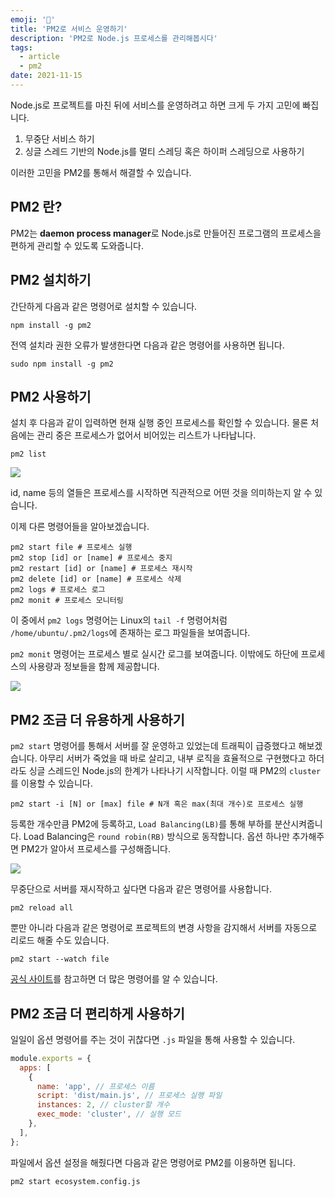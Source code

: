```yaml
---
emoji: '🚙'
title: 'PM2로 서비스 운영하기'
description: 'PM2로 Node.js 프로세스를 관리해봅시다'
tags:
  - article
  - pm2
date: 2021-11-15
---
```


Node.js로 프로젝트를 마친 뒤에 서비스를 운영하려고 하면 크게 두 가지 고민에 빠집니다.

1. 무중단 서비스 하기
2. 싱글 스레드 기반의 Node.js를 멀티 스레딩 혹은 하이퍼 스레딩으로 사용하기

이러한 고민을 PM2를 통해서 해결할 수 있습니다.

## PM2 란?

PM2는 **daemon process manager**로 Node.js로 만들어진 프로그램의 프로세스을 편하게 관리할 수 있도록 도와줍니다.

## PM2 설치하기

간단하게 다음과 같은 명령어로 설치할 수 있습니다.

```shell
npm install -g pm2
```

전역 설치라 권한 오류가 발생한다면 다음과 같은 명령어를 사용하면 됩니다.

```shell
sudo npm install -g pm2
```

## PM2 사용하기

설치 후 다음과 같이 입력하면 현재 실행 중인 프로세스를 확인할 수 있습니다. 물론 처음에는 관리 중은 프로세스가 없어서 비어있는 리스트가 나타납니다.

```shell
pm2 list
```

![](0.png)

id, name 등의 열들은 프로세스를 시작하면 직관적으로 어떤 것을 의미하는지 알 수 있습니다.

이제 다른 명령어들을 알아보겠습니다.

```shell
pm2 start file # 프로세스 실행
pm2 stop [id] or [name] # 프로세스 중지
pm2 restart [id] or [name] # 프로세스 재시작
pm2 delete [id] or [name] # 프로세스 삭제
pm2 logs # 프로세스 로그
pm2 monit # 프로세스 모니터링
```

이 중에서 `pm2 logs` 명령어는 Linux의 `tail -f` 명령어처럼 `/home/ubuntu/.pm2/logs`에 존재하는 로그 파일들을 보여줍니다.

`pm2 monit` 명령어는 프로세스 별로 실시간 로그를 보여줍니다. 이밖에도 하단에 프로세스의 사용량과 정보들을 함께 제공합니다.

![](1.png)

## PM2 조금 더 유용하게 사용하기

`pm2 start` 명령어를 통해서 서버를 잘 운영하고 있었는데 트래픽이 급증했다고 해보겠습니다. 아무리 서버가 죽었을 때 바로 살리고, 내부 로직을 효율적으로 구현했다고 하더라도 싱글 스레드인 Node.js의 한계가 나타나기 시작합니다. 이럴 때 PM2의 `cluster`를 이용할 수 있습니다.

```shell
pm2 start -i [N] or [max] file # N개 혹은 max(최대 개수)로 프로세스 실행
```

등록한 개수만큼 PM2에 등록하고, `Load Balancing(LB)`를 통해 부하를 분산시켜줍니다. Load Balancing은 `round robin(RB)` 방식으로 동작합니다. 옵션 하나만 추가해주면 PM2가 알아서 프로세스를 구성해줍니다.

![](2.png)

무중단으로 서버를 재시작하고 싶다면 다음과 같은 명령어를 사용합니다.

```shell
pm2 reload all
```

뿐만 아니라 다음과 같은 명령어로 프로젝트의 변경 사항을 감지해서 서버를 자동으로 리로드 해줄 수도 있습니다.

```shell
pm2 start --watch file
```

[공식 사이트](https://pm2.keymetrics.io/)를 참고하면 더 많은 명령어를 알 수 있습니다.

## PM2 조금 더 편리하게 사용하기

일일이 옵션 명령어를 주는 것이 귀찮다면 `.js` 파일을 통해 사용할 수 있습니다.

```js ecosystem.config.js
module.exports = {
  apps: [
    {
      name: 'app', // 프로세스 이름
      script: 'dist/main.js', // 프로세스 실행 파일
      instances: 2, // cluster할 개수
      exec_mode: 'cluster', // 실행 모드
    },
  ],
};
```

파일에서 옵션 설정을 해줬다면 다음과 같은 명령어로 PM2를 이용하면 됩니다.

```shell
pm2 start ecosystem.config.js
```
